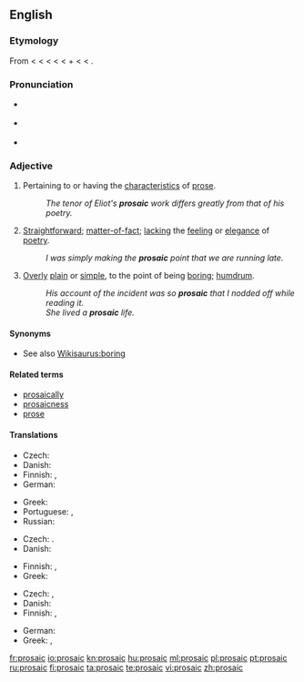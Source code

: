 {{was wotd|2009|April|16}}
==English==

===Etymology===
From {{etyl|fr|en}} {{term|prosaïque|lang=fr}} < {{etyl|ML.}} {{term|prosaicus||in prose|lang=la}} < {{etyl|la|en}} {{term|prosa||prose|lang=la}} < {{term|prorsus||straightforward, in prose|lang=la}} < {{etyl|OL.}} {{term|provorsus||straight ahead|lang=la}} < {{term|pro-||forward|lang=la}} + {{term|vorsus||turned|lang=la}} < {{term|verto|vertō|to turn|lang=la}} < {{proto|Indo-European|wer-|to turn, to bend|lang=en}}.

===Pronunciation===
* {{a|US}} {{IPA|/pɹoʊˈzeɪ.ɪk/}}
* {{a|UK}} {{IPA|/pɹəʊˈzeɪ.ɪk/}}
* {{audio|en-us-prosaic.ogg|Audio (US)}}

===Adjective===
{{en-adj}}

# Pertaining to or having the [[characteristic]]s of [[prose]].
#: ''The tenor of Eliot's '''prosaic''' work differs greatly from that of his poetry.''
# {{context|of writing or speaking}} [[straightforward|Straightforward]]; [[matter-of-fact]]; [[lacking]] the [[feeling]] or [[elegance]] of [[poetry]].
#: ''I was simply making the '''prosaic''' point that we are running late.''
# {{context|usually of writing or speaking but also [[figurative]]}} [[overly|Overly]] [[plain]] or [[simple]], to the point of being [[boring]]; [[humdrum]].
#: ''His account of the incident was so '''prosaic''' that I nodded off while reading it.''
#: ''She lived a '''prosaic''' life.''

====Synonyms====
* See also [[Wikisaurus:boring]]

====Related terms====
* [[prosaically]]
* [[prosaicness]]
* [[prose]]

====Translations====
{{trans-top|pertaining to or having the characteristics of prose}}
* Czech: {{t+|cs|prozaický}}
* Danish: {{t-|da|prosaisk}}
* Finnish: {{t+|fi|proosallinen}}, {{t+|fi|proosa|alt=proosa-}}
* German: {{t+|de|prosaisch}}
{{trans-mid}}
* Greek: {{t|el|πεζός|m|tr=pezós}}
* Portuguese: {{t+|pt|prosaico}}, {{t+|pt|prosaico}}
* Russian: {{t+|ru|прозаический}}
{{trans-bottom}}

{{trans-top|straightforward; matter-of-fact; lacking the feeling or elegance of poetry}}
* Czech: {{t+|cs|prozaický}}. {{t-|cs|střízlivý}}
* Danish: {{t-|da|prosaisk}}
{{trans-mid}}
* Finnish: {{t+|fi|proosallinen}}, {{t+|fi|arkipäiväinen}}
* Greek: {{t|el|πεζός|m|tr=pezós}}
{{trans-bottom}}

{{trans-top|overly plain or simple, to the point of being boring; humdrum}}
* Czech: {{t-|cs|všední}}, {{t-|cs|jednotvárný}}
* Danish: {{t-|da|prosaisk}}
* Finnish: {{t+|fi|proosallinen}}, {{t+|fi|arkipäiväinen}}
{{trans-mid}}
* German: {{t+|de|prosaisch}}
* Greek: {{t|el|κοινότοπος|m|tr=kinótopos}}, {{t|el|πεζός|m|tr=pezós}}
{{trans-bottom}}

[[fr:prosaic]]
[[io:prosaic]]
[[kn:prosaic]]
[[hu:prosaic]]
[[ml:prosaic]]
[[pl:prosaic]]
[[pt:prosaic]]
[[ru:prosaic]]
[[fi:prosaic]]
[[ta:prosaic]]
[[te:prosaic]]
[[vi:prosaic]]
[[zh:prosaic]]
